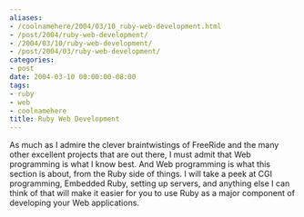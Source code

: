 ```yaml
---
aliases:
- /coolnamehere/2004/03/10_ruby-web-development.html
- /post/2004/ruby-web-development/
- /2004/03/10/ruby-web-development/
- /post/2004/03/ruby-web-development/
categories:
- post
date: 2004-03-10 00:00:00-08:00
tags:
- ruby
- web
- coolnamehere
title: Ruby Web Development
---
```


As much as I admire the clever braintwistings of FreeRide and the many
other excellent projects that are out there, I must admit that Web
programming is what I know best. And Web programming is what this
section is about, from the Ruby side of things. I will take a peek at
CGI programming, Embedded Ruby, setting up servers, and anything else I
can think of that will make it easier for you to use Ruby as a major
component of developing your Web applications.
